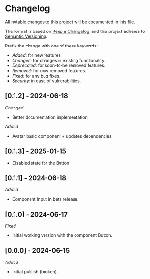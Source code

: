 # Changelog

All notable changes to this project will be documented in this file.

The format is based on [Keep a Changelog](https://keepachangelog.com/en/1.0.0/),
and this project adheres to [Semantic Versioning](https://semver.org/spec/v2.0.0.html).

Prefix the change with one of these keywords:

- _Added_: for new features.
- _Changed_: for changes in existing functionality.
- _Deprecated_: for soon-to-be removed features.
- _Removed_: for now removed features.
- _Fixed_: for any bug fixes.
- _Security_: in case of vulnerabilities.

## [0.1.2] - 2024-06-18

_Changed_

- Better documentation implementation

_Added_
- Avatar basic component + updates dependencies
## [0.1.3] - 2025-01-15


- Disabled state for the Button

## [0.1.1] - 2024-06-18

_Added_

- Component Input in beta release.

## [0.1.0] - 2024-06-17

_Fixed_

- Initial working version with the component Button.

## [0.0.0] - 2024-06-15

_Added_

- Initial publish (broken).
